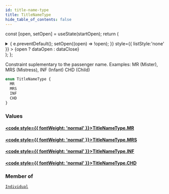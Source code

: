 ```yaml
---
id: title-name-type
title: TitleNameType
hide_table_of_contents: false
---
```






const [open, setOpen] = useState(startOpen);
return (
<details {...(open ? { open: true } : {})} className="details" style={{ border:'none', boxShadow:'none', background:'var(--ifm-background-color)' }}>
<summary
onClick={(e) => {
e.preventDefault();
setOpen((open) => !open);
}}
style={{ listStyle:'none' }} >
{open ? dataOpen : dataClose}
</summary>
{open && children}
</details>
);
};

Constraint suplementary to the passenger name. Examples: MR (Mister), MRS (Mistress), INF (Infant) CHD (Child)

```graphql
enum TitleNameType {
  MR
  MRS
  INF
  CHD
}
```

### Values

#### [<code style={{ fontWeight: 'normal' }}>TitleNameType.<b>MR</b></code>](#)

>

#### [<code style={{ fontWeight: 'normal' }}>TitleNameType.<b>MRS</b></code>](#)

>

#### [<code style={{ fontWeight: 'normal' }}>TitleNameType.<b>INF</b></code>](#)

>

#### [<code style={{ fontWeight: 'normal' }}>TitleNameType.<b>CHD</b></code>](#)

>

### Member of

[`Individual`](/api/objects/individual) <Badge class="badge badge--secondary" text="object"/>
